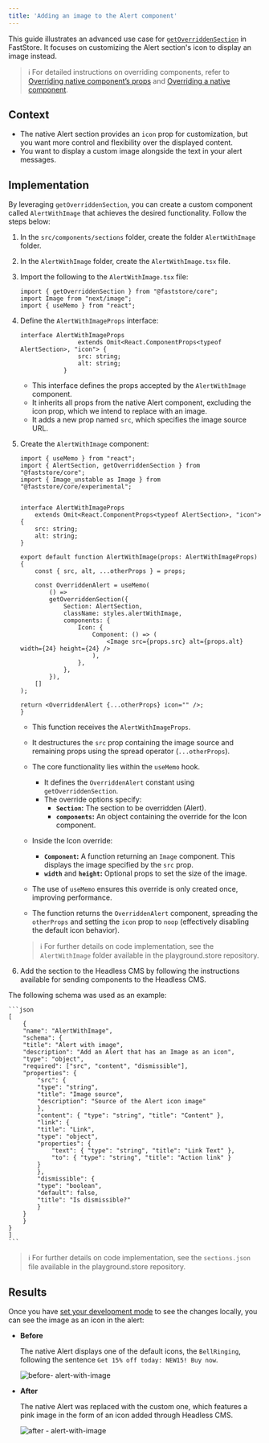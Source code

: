 ```yaml
---
title: 'Adding an image to the Alert component'
---
```


This guide illustrates an advanced use case for [`getOverriddenSection`](https://developers.vtex.com/docs/guides/faststore/overrides-getoverriddensection-function) in FastStore. It focuses on customizing the Alert section's icon to display an image instead. 

> ℹ️ For detailed instructions on overriding components, refer to [Overriding native component’s props](https://developers.vtex.com/docs/guides/faststore/overrides-component-props) and [Overriding a native component](https://developers.vtex.com/docs/guides/faststore/overrides-native-component).

## Context

- The native Alert section provides an `icon` prop for customization, but you want more control and flexibility over the displayed content.
- You want to display a custom image alongside the text in your alert messages.

## Implementation

By leveraging `getOverriddenSection`, you can create a custom component called `AlertWithImage` that achieves the desired functionality. Follow the steps below:

1. In the `src/components/sections` folder, create the folder `AlertWithImage` folder.
2. In the `AlertWithImage` folder, create the `AlertWithImage.tsx` file.
3. Import the following to the `AlertWithImage.tsx` file:

    ```tsx
    import { getOverriddenSection } from "@faststore/core";
    import Image from "next/image";
    import { useMemo } from "react";
    ```

4. Define the `AlertWithImageProps` interface:

    ```tsx
    interface AlertWithImageProps
                    extends Omit<React.ComponentProps<typeof AlertSection>, "icon"> {
                    src: string;
                    alt: string;
                }
    ```

   - This interface defines the props accepted by the `AlertWithImage` component.
   - It inherits all props from the native Alert component, excluding the icon prop, which we intend to replace with an image.
   - It adds a new prop named `src`, which specifies the image source URL.

5. Create the `AlertWithImage` component:

    ```tsx
    import { useMemo } from "react";
    import { AlertSection, getOverriddenSection } from "@faststore/core";
    import { Image_unstable as Image } from "@faststore/core/experimental";


    interface AlertWithImageProps
        extends Omit<React.ComponentProps<typeof AlertSection>, "icon"> {
        src: string;
        alt: string;
    }

    export default function AlertWithImage(props: AlertWithImageProps) {
        const { src, alt, ...otherProps } = props;

        const OverriddenAlert = useMemo(
            () =>
            getOverriddenSection({
                Section: AlertSection,
                className: styles.alertWithImage,
                components: {
                    Icon: {
                        Component: () => (
                            <Image src={props.src} alt={props.alt} width={24} height={24} />
                        ),
                    },
                },
            }),
        []
    );

    return <OverriddenAlert {...otherProps} icon="" />;
    }
    ```

    - This function receives the `AlertWithImageProps`.
    - It destructures the `src` prop containing the image source and remaining props using the spread operator (`...otherProps`).
    - The core functionality lies within the `useMemo` hook.
      - It defines the `OverriddenAlert` constant using `getOverriddenSection`.
      - The override options specify:
        - **`Section`:** The section to be overridden (Alert).
        - **`components`:** An object containing the override for the Icon component.

    - Inside the Icon override:
      - **`Component`:** A function returning an `Image` component. This displays the image specified by the `src` prop.
      - **`width`** and **`height`:** Optional props to set the size of the image.

    - The use of `useMemo` ensures this override is only created once, improving performance.
    - The function returns the `OverriddenAlert` component, spreading the `otherProps` and setting the `icon` prop to `noop` (effectively disabling the default icon behavior).

    > ℹ️ For further details on code implementation, see the `AlertWithImage` folder available in the playground.store repository.

6. Add the section to the Headless CMS by following the instructions available for sending components to the Headless CMS.

The following schema was used as an example:

    ```json 
    [
        {
        "name": "AlertWithImage",
        "schema": {
        "title": "Alert with image",
        "description": "Add an Alert that has an Image as an icon",
        "type": "object",
        "required": ["src", "content", "dismissible"],
        "properties": {
            "src": {
            "type": "string",
            "title": "Image source",
            "description": "Source of the Alert icon image"
            },
            "content": { "type": "string", "title": "Content" },
            "link": {
            "title": "Link",
            "type": "object",
            "properties": {
                "text": { "type": "string", "title": "Link Text" },
                "to": { "type": "string", "title": "Action link" }
            }
            },
            "dismissible": {
            "type": "boolean",
            "default": false,
            "title": "Is dismissible?"
            }
        }
        }
    }
    ]
    ```

> ℹ️ For further details on code implementation, see the `sections.json` file available in the playground.store repository.

## Results

Once you have [set your development mode](https://developers.vtex.com/docs/guides/faststore/headless-cms-previewing-changes-in-development-mode) to see the changes locally, you can see the image as an icon in the alert:

- **Before**
  
  The native Alert displays one of the default icons, the `BellRinging`, following the sentence `Get 15% off today: NEW15! Buy now`.

  ![before- alert-with-image](https://vtexhelp.vtexassets.com/assets/docs/src/before-custom-alert-image___fbd2316b0a78c7756fcc8523e7e6b181.png) 
  
- **After**
  
  The native Alert was replaced with the custom one, which features a pink image in the form of an icon added through Headless CMS.
  
  ![after - alert-with-image](https://vtexhelp.vtexassets.com/assets/docs/src/after-custom-alert-image___c4f735821a289a0fd0ce72947371e154.png)
